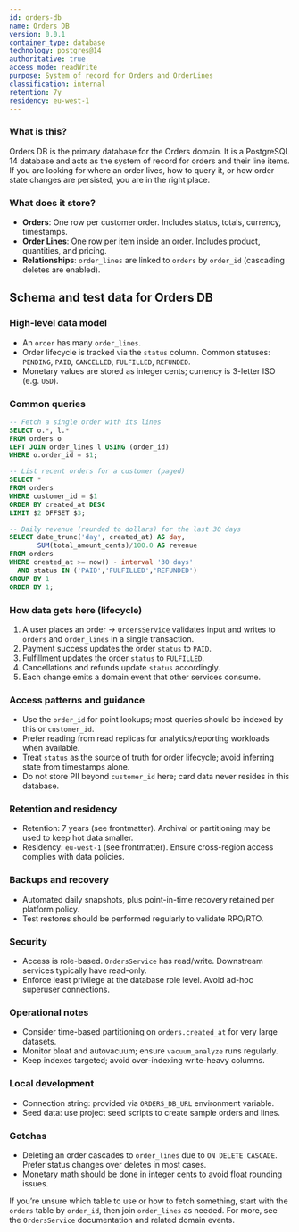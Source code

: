 ```yaml
---
id: orders-db
name: Orders DB
version: 0.0.1
container_type: database
technology: postgres@14
authoritative: true
access_mode: readWrite
purpose: System of record for Orders and OrderLines
classification: internal
retention: 7y
residency: eu-west-1
---
```


<NodeGraph />

### What is this?
Orders DB is the primary database for the Orders domain. It is a PostgreSQL 14 database and acts as the system of record for orders and their line items. If you are looking for where an order lives, how to query it, or how order state changes are persisted, you are in the right place.

### What does it store?
- **Orders**: One row per customer order. Includes status, totals, currency, timestamps.
- **Order Lines**: One row per item inside an order. Includes product, quantities, and pricing.
- **Relationships**: `order_lines` are linked to `orders` by `order_id` (cascading deletes are enabled).

## Schema and test data for Orders DB
<AccordionGroup>
  <Accordion title="Orders DB Schema">
    <Schema file="db.sql" lang="sql" title="Orders DB Schema.sql" />
  </Accordion>
  <Accordion title="Test data for Orders DB">
    <Schema file="test-data.sql" lang="sql" title="Test data for Orders DB.sql" />
  </Accordion>
</AccordionGroup>

### High-level data model
- An `order` has many `order_lines`.
- Order lifecycle is tracked via the `status` column. Common statuses: `PENDING`, `PAID`, `CANCELLED`, `FULFILLED`, `REFUNDED`.
- Monetary values are stored as integer cents; currency is 3-letter ISO (e.g. `USD`).


### Common queries
```sql
-- Fetch a single order with its lines
SELECT o.*, l.*
FROM orders o
LEFT JOIN order_lines l USING (order_id)
WHERE o.order_id = $1;

-- List recent orders for a customer (paged)
SELECT *
FROM orders
WHERE customer_id = $1
ORDER BY created_at DESC
LIMIT $2 OFFSET $3;

-- Daily revenue (rounded to dollars) for the last 30 days
SELECT date_trunc('day', created_at) AS day,
       SUM(total_amount_cents)/100.0 AS revenue
FROM orders
WHERE created_at >= now() - interval '30 days'
  AND status IN ('PAID','FULFILLED','REFUNDED')
GROUP BY 1
ORDER BY 1;
```

### How data gets here (lifecycle)
1. A user places an order → `OrdersService` validates input and writes to `orders` and `order_lines` in a single transaction.
2. Payment success updates the order `status` to `PAID`.
3. Fulfillment updates the order `status` to `FULFILLED`.
4. Cancellations and refunds update `status` accordingly.
5. Each change emits a domain event that other services consume.

### Access patterns and guidance
- Use the `order_id` for point lookups; most queries should be indexed by this or `customer_id`.
- Prefer reading from read replicas for analytics/reporting workloads when available.
- Treat `status` as the source of truth for order lifecycle; avoid inferring state from timestamps alone.
- Do not store PII beyond `customer_id` here; card data never resides in this database.

### Retention and residency
- Retention: 7 years (see frontmatter). Archival or partitioning may be used to keep hot data smaller.
- Residency: `eu-west-1` (see frontmatter). Ensure cross-region access complies with data policies.

### Backups and recovery
- Automated daily snapshots, plus point-in-time recovery retained per platform policy.
- Test restores should be performed regularly to validate RPO/RTO.

### Security
- Access is role-based. `OrdersService` has read/write. Downstream services typically have read-only.
- Enforce least privilege at the database role level. Avoid ad-hoc superuser connections.

### Operational notes
- Consider time-based partitioning on `orders.created_at` for very large datasets.
- Monitor bloat and autovacuum; ensure `vacuum_analyze` runs regularly.
- Keep indexes targeted; avoid over-indexing write-heavy columns.

### Local development
- Connection string: provided via `ORDERS_DB_URL` environment variable.
- Seed data: use project seed scripts to create sample orders and lines.

### Gotchas
- Deleting an order cascades to `order_lines` due to `ON DELETE CASCADE`. Prefer status changes over deletes in most cases.
- Monetary math should be done in integer cents to avoid float rounding issues.

If you’re unsure which table to use or how to fetch something, start with the `orders` table by `order_id`, then join `order_lines` as needed. For more, see the `OrdersService` documentation and related domain events.